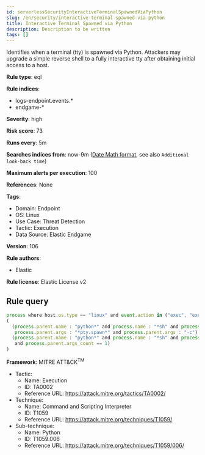 ```yaml
---
id: serverlessSecurityInteractiveTerminalSpawnedViaPython
slug: /en/security/interactive-terminal-spawned-via-python
title: Interactive Terminal Spawned via Python
description: Description to be written
tags: []
---
```


<div id="interactive-terminal-spawned-via-python"></div>

Identifies when a terminal (tty) is spawned via Python. Attackers may upgrade a simple reverse shell to a fully interactive tty after obtaining initial access to a host.

**Rule type**: eql

**Rule indices**: 

* logs-endpoint.events.*
* endgame-*

**Severity**: high

**Risk score**: 73

**Runs every**: 5m

**Searches indices from**: now-9m ([Date Math format](((ref))/common-options.html#date-math), see also <DocLink id="serverlessSecurityRulesUiCreate" section="set-the-rules-schedule">`Additional look-back time`</DocLink>)

**Maximum alerts per execution**: 100

**References**: None

**Tags**: 

* Domain: Endpoint
* OS: Linux
* Use Case: Threat Detection
* Tactic: Execution
* Data Source: Elastic Endgame

**Version**: 106

**Rule authors**: 

* Elastic

**Rule license**: Elastic License v2

## Rule query

```js
process where host.os.type == "linux" and event.action in ("exec", "exec_event") and
(
  (process.parent.name : "python*" and process.name : "*sh" and process.parent.args_count >= 3 and
   process.parent.args : "*pty.spawn*" and process.parent.args : "-c") or
  (process.parent.name : "python*" and process.name : "*sh" and process.args : "*sh" and process.args_count == 1
   and process.parent.args_count == 1)
)

```

**Framework**: MITRE ATT&CK<sup>TM</sup>

* Tactic:
    * Name: Execution
    * ID: TA0002
    * Reference URL: https://attack.mitre.org/tactics/TA0002/
* Technique:
    * Name: Command and Scripting Interpreter
    * ID: T1059
    * Reference URL: https://attack.mitre.org/techniques/T1059/
* Sub-technique:
    * Name: Python
    * ID: T1059.006
    * Reference URL: https://attack.mitre.org/techniques/T1059/006/

